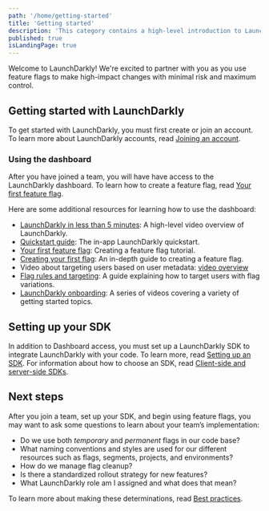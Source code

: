 ```yaml
---
path: '/home/getting-started'
title: 'Getting started'
description: 'This category contains a high-level introduction to LaunchDarkly.'
published: true
isLandingPage: true
---
```


Welcome to LaunchDarkly! We're excited to partner with you as you use feature flags to make high-impact changes with minimal risk and maximum control.

## Getting started with LaunchDarkly

To get started with LaunchDarkly, you must first create or join an account. To learn more about LaunchDarkly accounts, read [Joining an account](/home/getting-started/your-account).

### Using the dashboard

After you have joined a team, you will have have access to the LaunchDarkly dashboard. To learn how to create a feature flag, read [Your first feature flag](/home/getting-started/feature-flags).

Here are some additional resources for learning how to use the dashboard:

* [LaunchDarkly in less than 5 minutes](https://fast.wistia.net/embed/channel/mli3h9o3nh?wchannelid=mli3h9o3nh&wmediaid=j627spzhzn): A high-level video overview of LaunchDarkly.
* [Quickstart guide](https://app.launchdarkly.com/quickstart): The in-app LaunchDarkly quickstart.
* [Your first feature flag](https://docs.launchdarkly.com/home/getting-started/feature-flags): Creating a feature flag tutorial.
* [Creating your first flag](https://docs.launchdarkly.com/guides/tutorials/first-flag): An in-depth guide to creating a feature flag.
* Video about targeting users based on user metadata: [video overview](https://fast.wistia.net/embed/channel/mli3h9o3nh?wchannelid=mli3h9o3nh&wmediaid=c9x1gyt42d)
* [Flag rules and targeting](https://docs.launchdarkly.com/guides/tutorials/rules-and-targeting): A guide explaining how to target users with flag variations.
* [LaunchDarkly onboarding](https://launchdarkly.com/onboarding): A series of videos covering a variety of getting started topics.

## Setting up your SDK

In addition to Dashboard access, you must set up a LaunchDarkly SDK to integrate LaunchDarkly with your code. To learn more, read [Setting up an SDK](/home/getting-started/setting-up). For information about how to choose an SDK, read [Client-side and server-side SDKs](/sdk/concepts/client-side-server-side).

## Next steps

After you join a team, set up your SDK, and begin using feature flags, you may want to ask some questions to learn about your team’s implementation:

* Do we use both *temporary* and *permanent* flags in our code base?
* What naming conventions and styles are used for our different resources such as flags, segments, projects, and environments?
* How do we manage flag cleanup?
* Is there a standardized rollout strategy for new features?
* What LaunchDarkly role am I assigned and what does that mean?

To learn more about making these determinations, read [Best practices](https://docs.launchdarkly.com/guides#best-practices).
